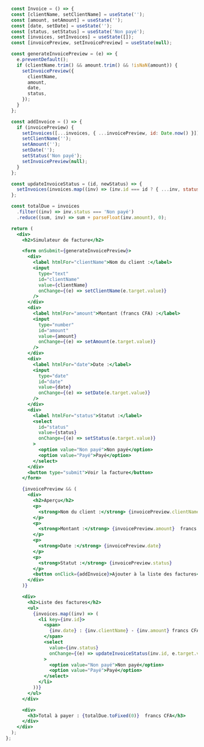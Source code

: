 ```jsx title="Simulateur de facture" {} showLineNumbers
  const Invoice = () => {
  const [clientName, setClientName] = useState('');
  const [amount, setAmount] = useState('');
  const [date, setDate] = useState('');
  const [status, setStatus] = useState('Non payé');
  const [invoices, setInvoices] = useState([]);
  const [invoicePreview, setInvoicePreview] = useState(null);

  const generateInvoicePreview = (e) => {
    e.preventDefault();
    if (clientName.trim() && amount.trim() && !isNaN(amount)) {
      setInvoicePreview({
        clientName,
        amount,
        date,
        status,
      });
    }
  };

  const addInvoice = () => {
    if (invoicePreview) {
      setInvoices([...invoices, { ...invoicePreview, id: Date.now() }]);
      setClientName('');
      setAmount('');
      setDate('');
      setStatus('Non payé');
      setInvoicePreview(null);
    }
  };

  const updateInvoiceStatus = (id, newStatus) => {
    setInvoices(invoices.map((inv) => (inv.id === id ? { ...inv, status: newStatus } : inv)));
  };

  const totalDue = invoices
    .filter((inv) => inv.status === 'Non payé')
    .reduce((sum, inv) => sum + parseFloat(inv.amount), 0);

  return (
    <div>
      <h2>Simulateur de facture</h2>

      <form onSubmit={generateInvoicePreview}>
        <div>
          <label htmlFor="clientName">Nom du client :</label>
          <input
            type="text"
            id="clientName"
            value={clientName}
            onChange={(e) => setClientName(e.target.value)}
          />
        </div>
        <div>
          <label htmlFor="amount">Montant (francs CFA) :</label>
          <input
            type="number"
            id="amount"
            value={amount}
            onChange={(e) => setAmount(e.target.value)}
          />
        </div>
        <div>
          <label htmlFor="date">Date :</label>
          <input
            type="date"
            id="date"
            value={date}
            onChange={(e) => setDate(e.target.value)}
          />
        </div>
        <div>
          <label htmlFor="status">Statut :</label>
          <select
            id="status"
            value={status}
            onChange={(e) => setStatus(e.target.value)}
          >
            <option value="Non payé">Non payé</option>
            <option value="Payé">Payé</option>
          </select>
        </div>
        <button type="submit">Voir la facture</button>
      </form>

      {invoicePreview && (
        <div>
          <h2>Aperçu</h2>
          <p>
            <strong>Nom du client :</strong> {invoicePreview.clientName}
          </p>
          <p>
            <strong>Montant :</strong> {invoicePreview.amount}  francs CFA
          </p>
          <p>
            <strong>Date :</strong> {invoicePreview.date}
          </p>
          <p>
            <strong>Statut :</strong> {invoicePreview.status}
          </p>
          <button onClick={addInvoice}>Ajouter à la liste des factures</button>
        </div>
      )}

      <div>
        <h2>Liste des factures</h2>
        <ul>
          {invoices.map((inv) => (
            <li key={inv.id}>
              <span>
                {inv.date} : {inv.clientName} - {inv.amount} francs CFA ({inv.status})
              </span>
              <select
                value={inv.status}
                onChange={(e) => updateInvoiceStatus(inv.id, e.target.value)}
              >
                <option value="Non payé">Non payé</option>
                <option value="Payé">Payé</option>
              </select>
            </li>
          ))}
        </ul>
      </div>

      <div>
        <h3>Total à payer : {totalDue.toFixed(0)}  francs CFA</h3>
      </div>
    </div>
  );
};
```